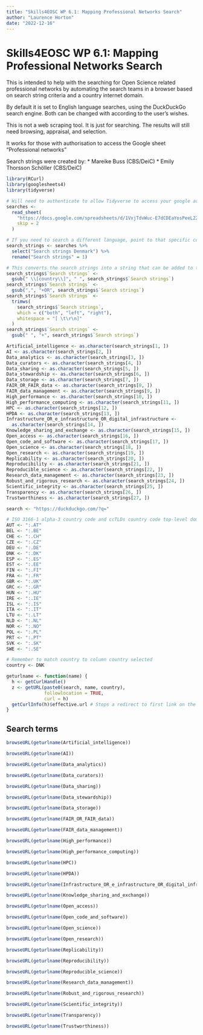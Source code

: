 ```yaml
---
title: "Skills4EOSC WP 6.1: Mapping Professional Networks Search"
author: "Laurence Horton"
date: "2022-12-16"
---
```


# Skills4EOSC WP 6.1: Mapping Professional Networks Search

This is intended to help with the searching for Open Science related professional networks by automating the search teams in a browser based on search string criteria and a country internet domain.

By default it is set to English language searches, using the DuckDuckGo search engine. Both can be changed with according to the user's wishes.

This is not a web scraping tool. It is just for searching. The results will still need browsing, appraisal, and selection.

It works for those with authorisation to access the Google sheet "Professional networks"

Search strings were created by:
* Mareike Buss (CBS/DeiC)
* Emily Thorsson Schöller (CBS/DeiC)

```r
library(RCurl)
library(googlesheets4)
library(tidyverse)
```

```r
# Will need to authenticate to allow Tidyverse to access your google account.
searches <-
  read_sheet(
    "https://docs.google.com/spreadsheets/d/1VxjTdvWuc-E7dCDEaYosPeeL22wAvevPL5K3yO43L6g/edit#gid=0",
    skip = 2
  )
```

```r
# If you need to search a different language, point to that specific column, i.e. "Search strings Denmark"
search_strings <- searches %>%
  select("Search strings Denmark") %>%
  rename("Search strings" = 1)
```

```r
# This converts the search strings into a string that can be added to the google search url.
search_strings$`Search strings` <-
  gsub(" \\[country\\]", " ", search_strings$`Search strings`)
search_strings$`Search strings` <-
  gsub(",", "+OR", search_strings$`Search strings`)
search_strings$`Search strings` <-
  trimws(
    search_strings$`Search strings`,
    which = c("both", "left", "right"),
    whitespace = "[ \t\r\n]"
  )
search_strings$`Search strings` <-
  gsub(" ", "+", search_strings$`Search strings`)
```

```r
Artificial_intelligence <- as.character(search_strings[1, ])
AI <- as.character(search_strings[2, ])
Data_analytics <- as.character(search_strings[3, ])
Data_curators <- as.character(search_strings[4, ])
Data_sharing <- as.character(search_strings[5, ])
Data_stewardship <- as.character(search_strings[6, ])
Data_storage <- as.character(search_strings[7, ])
FAIR_OR_FAIR_data <- as.character(search_strings[8, ])
FAIR_data_management <- as.character(search_strings[9, ])
High_performance <- as.character(search_strings[10, ])
High_performance_computing <- as.character(search_strings[11, ])
HPC <- as.character(search_strings[12, ])
HPDA <- as.character(search_strings[13, ])
Infrastructure_OR_e_infrastructure_OR_digital_infrastructure <-
  as.character(search_strings[14, ])
Knowledge_sharing_and_exchange <- as.character(search_strings[15, ])
Open_access <- as.character(search_strings[16, ])
Open_code_and_software <- as.character(search_strings[17, ])
Open_science <- as.character(search_strings[18, ])
Open_research <- as.character(search_strings[19, ])
Replicability <- as.character(search_strings[20, ])
Reproducibility <- as.character(search_strings[21, ])
Reproducible_science <- as.character(search_strings[22, ])
Research_data_management <- as.character(search_strings[23, ])
Robust_and_rigorous_research <- as.character(search_strings[24, ])
Scientific_integrity <- as.character(search_strings[25, ])
Transparency <- as.character(search_strings[26, ])
Trustworthiness <- as.character(search_strings[27, ])
```

```r
search <- "https://duckduckgo.com/?q="
```

```r
# ISO 3166-1 alpha-3 country code and ccTLDs country code top-level domains
AUT <- ":.AT"
BEL <- ":.BE"
CHE <- ":.CH"
CZE <- ":.CZ"
DEU <- ":.DE"
DNK <- ":.DK"
ESP <- ":.ES"
EST <- ":.EE"
FIN <- ":.FI"
FRA <- ":.FR"
GBR <- ":.UK"
GRC <- ":.GR"
HUN <- ":.HU"
IRE <- ":.IE"
ISL <- ":.IS"
ITA <- ":.IT"
LTU <- ":.LT"
NLD <- ":.NL"
NOR <- ":.NO"
POL <- ":.PL"
PRT <- ":.PT"
SVK <- ":.SK"
SWE <- ":.SE"
```

```r
# Remember to match country to column country selected
country <- DNK
```

```r
geturlname <- function(name) {
  h <- getCurlHandle()
  z <- getURL(paste0(search, name, country),
              followlocation = TRUE,
              curl = h)
  getCurlInfo(h)$effective.url # Stops a redirect to first link on the search
}
```

## Search terms
```r
browseURL(geturlname(Artificial_intelligence))
```
```r
browseURL(geturlname(AI))
```
```r
browseURL(geturlname(Data_analytics))
```
```r
browseURL(geturlname(Data_curators))
```
```r
browseURL(geturlname(Data_sharing))
```
```r
browseURL(geturlname(Data_stewardship))
```
```r
browseURL(geturlname(Data_storage))
```
```r
browseURL(geturlname(FAIR_OR_FAIR_data))
```
```r
browseURL(geturlname(FAIR_data_management))
```
```r
browseURL(geturlname(High_performance))
```
```r
browseURL(geturlname(High_performance_computing))
```
```r
browseURL(geturlname(HPC))
```
```r
browseURL(geturlname(HPDA))
```
```r
browseURL(geturlname(Infrastructure_OR_e_infrastructure_OR_digital_infrastructure))
```
```r
browseURL(geturlname(Knowledge_sharing_and_exchange))
```
```r
browseURL(geturlname(Open_access))
```
```r
browseURL(geturlname(Open_code_and_software))
```
```r
browseURL(geturlname(Open_science))
```
```r
browseURL(geturlname(Open_research))
```
```r
browseURL(geturlname(Replicability))
```
```r
browseURL(geturlname(Reproducibility))
```
```r
browseURL(geturlname(Reproducible_science))
```
```r
browseURL(geturlname(Research_data_management))
```
```r
browseURL(geturlname(Robust_and_rigorous_research))
```
```r
browseURL(geturlname(Scientific_integrity))
```
```r
browseURL(geturlname(Transparency))
```
```r
browseURL(geturlname(Trustworthiness))
```